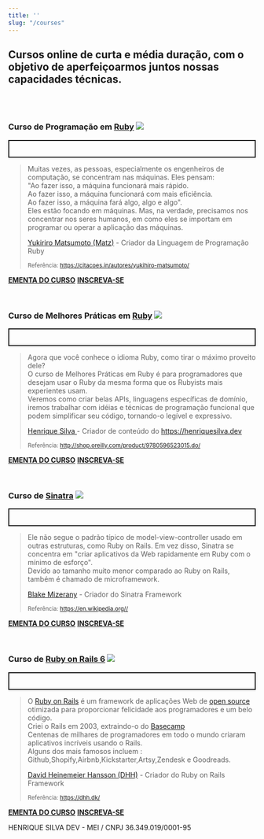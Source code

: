```yaml
---
title: ''
slug: "/courses"
---
```


## Cursos online de curta e média duração, com o objetivo de aperfeiçoarmos juntos nossas capacidades técnicas.

<br /><br />

### Curso de Programação em [Ruby](https://www.ruby-lang.org/) ![](/assets/img/ruby.png)

<p style="border: 2px solid; padding: 1rem">

  <blockquote>  
    Muitas vezes, as pessoas, especialmente os engenheiros de computação, 
    se concentram nas máquinas. Eles pensam:<br />
    "Ao fazer isso, a máquina funcionará mais rápido. <br />
    Ao fazer isso, a máquina funcionará com mais eficiência. <br />
     Ao fazer isso,
    a máquina fará algo, algo e algo".<br />
    Eles estão focando em máquinas. Mas, na verdade, precisamos nos
    concentrar nos seres humanos, em como eles se importam em programar 
    ou operar a aplicação das máquinas. <br />

  [Yukiriro Matsumoto (Matz)](https://github.com/matz) - Criador da Linguagem de Programação Ruby
  

  <small>Referência: https://citacoes.in/autores/yukihiro-matsumoto/</small>
  </blockquote>

[**EMENTA DO CURSO**]()
[**INSCREVA-SE**](pay-what-you-want)

</p>

<br />

### Curso de Melhores Práticas em [Ruby](https://www.ruby-lang.org/) ![](/assets/img/ruby-bestpractice.png)

<p style="border: 2px solid; padding: 1rem">

  <blockquote>  
    Agora que você conhece o idioma Ruby, como tirar o máximo proveito dele?<br />
    O curso de Melhores Práticas em Ruby é para programadores que desejam usar o 
    Ruby da mesma forma que os Rubyists mais experientes usam.<br />
    Veremos como criar belas APIs, linguagens específicas de domínio,
    iremos trabalhar com idéias e técnicas de programação funcional que podem simplificar seu código,
    tornando-o legível e expressivo.  

  [Henrique Silva ](https://github.com/henriquehsilva) - Criador de conteúdo do https://henriquesilva.dev

  <small>Referência: http://shop.oreilly.com/product/9780596523015.do/</small>
  </blockquote>

[**EMENTA DO CURSO**]()
[**INSCREVA-SE**](pay-what-you-want)

</p>

<br />

### Curso de [Sinatra](http://sinatrarb.com/) ![](/assets/img/sinatra.png)

<p style="border: 2px solid; padding: 1rem">

  <blockquote>  
    Ele não segue o padrão típico de model-view-controller usado em outras estruturas,
    como Ruby on Rails. Em vez disso, Sinatra se concentra em "criar aplicativos da Web 
    rapidamente em Ruby com o mínimo de esforço".<br /> 
    Devido ao tamanho muito menor comparado ao Ruby on Rails, também é chamado de microframework.  


  [Blake Mizerany](https://github.com/bmizerany) - Criador do Sinatra Framework
  
  <small>Referência: https://en.wikipedia.org//</small>
  </blockquote>

[**EMENTA DO CURSO**]()
[**INSCREVA-SE**](pay-what-you-want)

</p>

<br />

### Curso de [Ruby on Rails 6](https://rubyonrails.org/) ![](/assets/img/rails.png)

<p style="border: 2px solid; padding: 1rem">

  <blockquote>  
    O <a href="https://rubyonrails.org/"> Ruby on Rails</a> é um framework de aplicações Web de
    <a href="https://opensource.org/" target="_blank">open source</a>
    otimizada para proporcionar felicidade aos programadores e um belo código.<br />
    Criei o Rails em 2003, extraindo-o do 
    <a href="https://basecamp.com/" target="_blank">   
      Basecamp
    </a>
    <br />
    Centenas de milhares de programadores em todo o mundo criaram aplicativos incríveis 
    usando o Rails.<br />
    Alguns dos mais famosos incluem :<br />
    Github,Shopify,Airbnb,Kickstarter,Artsy,Zendesk e Goodreads.

  [David Heinemeier Hansson (DHH)](https://github.com/dhh) - Criador do Ruby on Rails Framework
  
  <small>Referência: https://dhh.dk/</small>
  </blockquote>

[**EMENTA DO CURSO**]()
[**INSCREVA-SE**](pay-what-you-want)
</p>


HENRIQUE SILVA DEV - MEI / CNPJ 36.349.019/0001-95